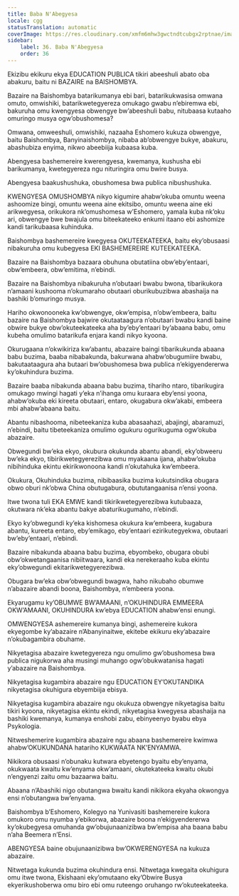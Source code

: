 ```yaml
---
title: Baba N'Abegyesa
locale: cgg
statusTranslation: automatic
coverImage: https://res.cloudinary.com/xmfm6mhw3gwctndtcubgx2rptnae/image/upload/v1740337243/small_cover_educacion_fundamental_a051170f1c.webp
sidebar:
    label: 36. Baba N'Abegyesa
    order: 36
---
```

Ekizibu ekikuru ekya EDUCATION PUBLICA tikiri abeeshuli abato oba abakuru, baitu ni BAZAIRE na BAISHOMBYA.

Bazaire na Baishombya batarikumanya ebi bari, batarikukwasisa omwana omuto, omwishiki, batarikwetegyereza omukago gwabu n’ebiremwa ebi, bakuruha omu kwengyesa obwengye bw’abeeshuli babu, nitubaasa kutaaho omuringo musya ogw’obushomesa?

Omwana, omweeshuli, omwishiki, nazaaha Eshomero kukuza obwengye, baitu Baishombya, Banyinaishombya, nibaba ab’obwengye bukye, abakuru, abashubiza enyima, nikwo abeebiija kubaasa kuba.

Abengyesa bashemereire kwerengyesa, kwemanya, kushusha ebi barikumanya, kwetegyereza ngu nituringira omu bwire busya.

Abengyesa baakushushuka, obushomesa bwa publica nibushushuka.

KWENGYESA OMUSHOMBYA nikyo kigumire ahabw’okuba omuntu weena ashoomize bingi, omuntu weena aine ekitsibo, omuntu weena aine eki arikwegyesa, orikukora nk’omushomesa w’Eshomero, yamala kuba nk’oku ari, obwengye bwe bwajula omu biteekateeko enkumi itaano ebi ashomize kandi tarikubaasa kuhinduka.

Baishombya bashemereire kwegyesa OKUTEEKATEEKA, baitu eky’obusaasi nibakuruha omu kubegyesa EKI BASHEMEREIRE KUTEEKATEEKA.

Bazaire na Baishombya bazaara obuhuna obutatiina obw’eby’entaari, obw’embeera, obw’emitima, n’ebindi.

Bazaire na Baishombya nibakuruha n’obutaari bwabu bwona, tibarikukora n’amaani kushooma n’okumaraho obutaari oburikubuzibwa abashaija na bashiki b’omuringo musya.

Hariho okwonooneka kw’obwengye, okw’empisa, n’obw’embeera, baitu bazaire na Baishombya bajwire okutaataagura n’obutaari bwabu kandi baine obwire bukye obw’okuteekateeka aha by’eby’entaari by’abaana babu, omu kubeha omulimo batarikufa enjara kandi nikyo kyoona.

Okurugaana n’okwikiriza kw’abantu, abazaire baingi tibarikukunda abaana babu buzima, baaba nibabakunda, bakurwana ahabw’obugumiire bwabu, bakutaataagura aha butaari bw’obushomesa bwa publica n’ekigyendererwa ky’okuhindura buzima.

Bazaire baaba nibakunda abaana babu buzima, tihariho ntaro, tibarikugira omukago mwingi hagati y’eka n’ihanga omu kuraara eby’ensi yoona, ahabw’okuba eki kireeta obutaari, entaro, okugabura okw’akabi, embeera mbi ahabw’abaana baitu.

Abantu nibashooma, nibeteekaniza kuba abasaahazi, abajingi, abaramuzi, n’ebindi, baitu tibeteekaniza omulimo ogukuru ogurikuguma ogw’okuba abazaire.

Obwegundi bw’eka ekyo, okubura okukunda abantu abandi, eky’obweeru bw’eka ekyo, tibirikwetegyerezibwa omu myakaana ijana, ahabw’okuba nibihinduka ekintu ekirikwonoona kandi n’okutahuka kw’embeera.

Okukura, Okuhinduka buzima, nibibaasika buzima kukutsindika obugara obwo oburi nk’obwa China obutugabura, obututangaanisa n’ensi yoona.

Itwe twona tuli EKA EMWE kandi tikirikwetegyerezibwa kutubaaza, okutwara nk’eka abantu bakye abaturikugumaho, n’ebindi.

Ekyo ky’obwegundi ky’eka kishomesa okukura kw’embeera, kugabura abantu, kureeta entaro, eby’emikago, eby’entaari ezirikutegyekwa, obutaari bw’eby’entaari, n’ebindi.

Bazaire nibakunda abaana babu buzima, ebyombeko, obugara obubi obw’okwetangaanisa nibiitwaara, kandi eka nerekeraaho kuba ekintu eky’obwegundi ekitarikwetegyerezibwa.

Obugara bw’eka obw’obwegundi bwagwa, haho nikubaho obumwe n’abazaire abandi boona, Baishombya, n’embeera yoona.

Ekyarugamu ky’OBUMWE BW’AMAANI, n’OKUHINDURA EMMEERA OKW’AMAANI, OKUHINDURA kw’ebya EDUCATION ahabw’ensi enungi.

OMWENGYESA ashemereire kumanya bingi, ashemereire kukora ekyegombe ky’abazaire n’Abanyinaitwe, ekitebe ekikuru eky’abazaire n’okubagambira obuhame.

Nikyetagisa abazaire kwetegyereza ngu omulimo gw’obushomesa bwa publica nigukorwa aha musingi muhango ogw’obukwatanisa hagati y’abazaire na Baishombya.

Nikyetagisa kugambira abazaire ngu EDUCATION EY’OKUTANDIKA nikyetagisa okuhigura ebyembiija ebisya.

Nikyetagisa kugambira abazaire ngu okukuza obwengye nikyetagisa baitu tikiri kyoona, nikyetagisa ekintu ekindi, nikyetagisa kwegyesa abashaija na bashiki kwemanya, kumanya enshobi zabu, ebinyeenyo byabu ebya Psykologia.

Nitweshemerire kugambira abazaire ngu abaana bashemereire kwimwa ahabw’OKUKUNDANA hatariho KUKWAATA NK’ENYAMWA.

Nikikora obusaasi n’obunaku kutwara ebyetengo byaitu eby’enyama, okukwaata kwaitu kw’enyama okw’amaani, okutekateeka kwaitu okubi n’engyenzi zaitu omu bazaarwa baitu.

Abaana n’Abashiki nigo obutangwa bwaitu kandi nikikora ekyaha okwongya ensi n’obutangwa bw’enyama.

Baishombya b’Eshomero, Kolegyo na Yunivasiti bashemereire kukora omukoro omu nyumba y’ebikorwa, abazaire boona n’ekigyendererwa ky’okubegyesa omuhanda gw’obujunaanizibwa bw’empisa aha baana babu n’aha Beemera n’Ensi.

ABENGYESA baine obujunaanizibwa bw’OKWERENGYESA na kukuza abazaire.

Nitwetaga kukunda buzima okuhindura ensi. Nitwetaga kwegaita okuhigura omu itwe twona, Ekishaani eky’omutaano eky’Obwire Busya ekyerikushoberwa omu biro ebi omu ruteengo oruhango rw’okuteekateeka.

